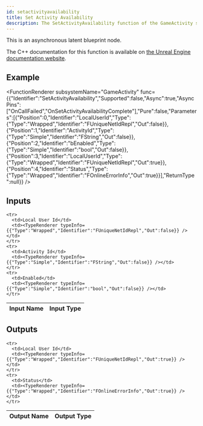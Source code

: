 ```yaml
---
id: setactivityavailability
title: Set Activity Availability
description: The SetActivityAvailability function of the GameActivity subsystem.
---
```



This is an asynchronous latent blueprint node.

The C++ documentation for this function is available on [the Unreal Engine documentation website](https://dev.epicgames.com/documentation/en-us/unreal-engine/API/Plugins/OnlineSubsystem/Interfaces/IOnlineGameActivity/).

## Example

<FunctionRenderer subsystemName="GameActivity" func={{"Identifier":"SetActivityAvailability","Supported":false,"Async":true,"AsyncPins":["OnCallFailed","OnSetActivityAvailabilityComplete"],"Pure":false,"Parameters":[{"Position":0,"Identifier":"LocalUserId","Type":{"Type":"Wrapped","Identifier":"FUniqueNetIdRepl","Out":false}},{"Position":1,"Identifier":"ActivityId","Type":{"Type":"Simple","Identifier":"FString","Out":false}},{"Position":2,"Identifier":"bEnabled","Type":{"Type":"Simple","Identifier":"bool","Out":false}},{"Position":3,"Identifier":"LocalUserId","Type":{"Type":"Wrapped","Identifier":"FUniqueNetIdRepl","Out":true}},{"Position":4,"Identifier":"Status","Type":{"Type":"Wrapped","Identifier":"FOnlineErrorInfo","Out":true}}],"ReturnType":null}} />

## Inputs


<table>
  <thead>
    <tr>
      <th>Input Name</th>
      <th>Input Type</th>
    </tr>
  </thead>
  <tbody>
    
    <tr>
      <td>Local User Id</td>
      <td><TypeRenderer typeInfo={{"Type":"Wrapped","Identifier":"FUniqueNetIdRepl","Out":false}} /></td>
    </tr>
    <tr>
      <td>Activity Id</td>
      <td><TypeRenderer typeInfo={{"Type":"Simple","Identifier":"FString","Out":false}} /></td>
    </tr>
    <tr>
      <td>Enabled</td>
      <td><TypeRenderer typeInfo={{"Type":"Simple","Identifier":"bool","Out":false}} /></td>
    </tr>
  </tbody>
</table>


## Outputs


<table>
  <thead>
    <tr>
      <th>Output Name</th>
      <th>Output Type</th>
    </tr>
  </thead>
  <tbody>
    
    <tr>
      <td>Local User Id</td>
      <td><TypeRenderer typeInfo={{"Type":"Wrapped","Identifier":"FUniqueNetIdRepl","Out":true}} /></td>
    </tr>
    <tr>
      <td>Status</td>
      <td><TypeRenderer typeInfo={{"Type":"Wrapped","Identifier":"FOnlineErrorInfo","Out":true}} /></td>
    </tr>
  </tbody>
</table>


